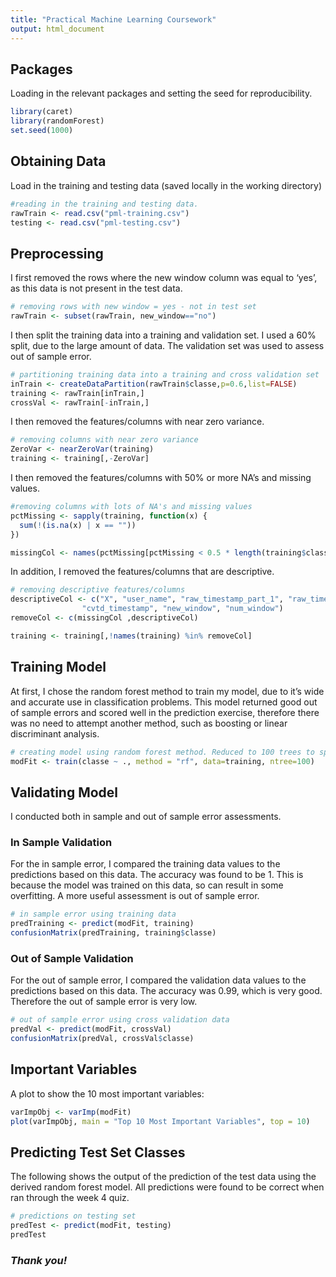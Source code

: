 ```yaml
---
title: "Practical Machine Learning Coursework"
output: html_document
---
```


## Packages
Loading in the relevant packages and setting the seed for reproducibility.

```r
library(caret)
library(randomForest)
set.seed(1000)
```

## Obtaining Data
Load in the training and testing data (saved locally in the working directory)

```r
#reading in the training and testing data.
rawTrain <- read.csv("pml-training.csv")
testing <- read.csv("pml-testing.csv")
```

## Preprocessing
I first removed the rows where the new window column was equal to 'yes', as this data is not present in the test data. 

```r
# removing rows with new window = yes - not in test set
rawTrain <- subset(rawTrain, new_window=="no")
```

I then split the training data into a training and validation set. I used a 60% split, due to the large amount of data. The validation set was used to assess out of sample error. 


```r
# partitioning training data into a training and cross validation set
inTrain <- createDataPartition(rawTrain$classe,p=0.6,list=FALSE)
training <- rawTrain[inTrain,]
crossVal <- rawTrain[-inTrain,]
```

I then removed the features/columns with near zero variance. 

```r
# removing columns with near zero variance
ZeroVar <- nearZeroVar(training)
training <- training[,-ZeroVar]
```

I then removed the features/columns with 50% or more NA's and missing values.

```r
#removing columns with lots of NA's and missing values
pctMissing <- sapply(training, function(x) {
  sum(!(is.na(x) | x == ""))
})

missingCol <- names(pctMissing[pctMissing < 0.5 * length(training$classe)])
```


In addition, I removed the features/columns that are descriptive.

```r
# removing descriptive features/columns
descriptiveCol <- c("X", "user_name", "raw_timestamp_part_1", "raw_timestamp_part_2", 
                "cvtd_timestamp", "new_window", "num_window")
removeCol <- c(missingCol ,descriptiveCol)

training <- training[,!names(training) %in% removeCol]

```

## Training Model
At first, I chose the random forest method to train my model, due to it's wide and accurate use in classification problems. This model returned good out of sample errors and scored well in the prediction exercise, therefore there was no need to attempt another method, such as boosting or linear discriminant analysis.

```r
# creating model using random forest method. Reduced to 100 trees to speed up processing
modFit <- train(classe ~ ., method = "rf", data=training, ntree=100)
```

## Validating Model
I conducted both in sample and out of sample error assessments. 

### In Sample Validation
For the in sample error, I compared the training data values to the predictions based on this data. The accuracy was found to be 1. This is because the model was trained on this data, so can result in some overfitting. A more useful assessment is out of sample error.

```r
# in sample error using training data
predTraining <- predict(modFit, training)
confusionMatrix(predTraining, training$classe)
```

### Out of Sample Validation
For the out of sample error, I compared the validation data values to the predictions based on this data. The accuracy was 0.99, which is very good. Therefore the out of sample error is very low.

```r
# out of sample error using cross validation data
predVal <- predict(modFit, crossVal)
confusionMatrix(predVal, crossVal$classe)
```

## Important Variables
A plot to show the 10 most important variables:

```r
varImpObj <- varImp(modFit)
plot(varImpObj, main = "Top 10 Most Important Variables", top = 10)
```

## Predicting Test Set Classes
The following shows the output of the prediction of the test data using the derived random forest model. All predictions were found to be correct when ran through the week 4 quiz.

```r
# predictions on testing set
predTest <- predict(modFit, testing)
predTest
```


### *Thank you!*


